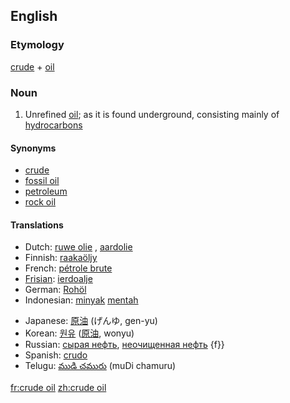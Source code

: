 {{wikipedia}}
==English==
===Etymology===
[[crude]] + [[oil]]
===Noun===
{{en-noun|-}}

#Unrefined [[oil]]; as it is found underground, consisting mainly of [[hydrocarbon]]s

====Synonyms====
*[[crude]]
*[[fossil oil]]
*[[petroleum]]
*[[rock oil]]

====Translations====
{{top}}
*Dutch: [[ruwe olie]] {{f}}, [[aardolie]] {{f}}
*Finnish: [[raakaöljy]]
*French: [[pétrole brute]]
*[[Frisian]]: [[ierdoalje]]
*German: [[Rohöl]] {{n}}
*Indonesian: [[minyak]] [[mentah]]
{{mid}}
*Japanese: [[原油]] (げんゆ, gen-yu)
*Korean: [[원유]] ([[原油]], wonyu)
*Russian: [[сырая нефть]], [[неочищенная нефть]] {f}}
*Spanish: [[crudo]]
*Telugu: [[ముడి చమురు]] (muDi chamuru)
{{bottom}}

[[fr:crude oil]]
[[zh:crude oil]]